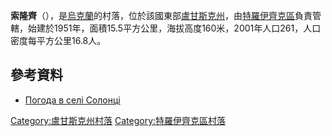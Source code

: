 {{coord|49|54|7|N|38|8|45|E|scale:100000|display=title}}

'''索隆齊'''（{{lang-uk|Солонці}}），是[[烏克蘭|烏克蘭]]的村落，位於該國東部[[盧甘斯克州|盧甘斯克州]]，由[[特羅伊齊克區|特羅伊齊克區]]負責管轄，始建於1951年，面積15.5平方公里，海拔高度160米，2001年人口261，人口密度每平方公里16.8人。

==參考資料==
* [http://weather.in.ua/ua/lyganskaja/24491 Погода в селі Солонці] {{Wayback|url=http://weather.in.ua/ua/lyganskaja/24491 |date=20160305193755 }}

{{DEFAULTSORT:Солонці}}
[[Category:盧甘斯克州村落|Category:盧甘斯克州村落]]
[[Category:特羅伊齊克區村落|Category:特羅伊齊克區村落]]


{{Luhansk-geo-stub}}